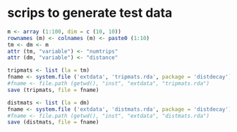 # scrips to generate test data

```r
m <- array (1:100, dim = c (10, 10))
rownames (m) <- colnames (m) <- paste0 (1:10)
tm <- dm <- m
attr (tm, "variable") <- "numtrips"
attr (dm, "variable") <- "distance"

tripmats <- list (la = tm)
fname <- system.file ('extdata', 'tripmats.rda', package = 'distdecay')
#fname <- file.path (getwd(), "inst", "extdata", "tripmats.rda")
save (tripmats, file = fname)

distmats <- list (la = dm)
fname <- system.file ('extdata', 'distmats.rda', package = 'distdecay')
#fname <- file.path (getwd(), "inst", "extdata", "distmats.rda")
save (distmats, file = fname)
```
